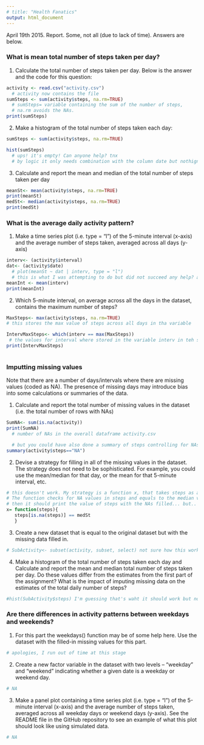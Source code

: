 ```yaml
---
# title: "Health Fanatics"
output: html_document
---
```


 April 19th 2015. Report. Some, not all (due to lack of time). Answers are below.

### What is mean total number of steps taken per day?
1. Calculate the total number of steps taken per day. Below is the answer and the code for this question:

```r
activity <- read.csv("activity.csv")
  # activity now contains the file
sumSteps <- sum(activity$steps, na.rm=TRUE)
  # sumSteps= variable containing the sum of the number of steps, 
  # na.rm avoids the NAs.
print(sumSteps) 
```

2. Make a histogram of the total number of steps taken each day:

```r
sumSteps <- sum(activity$steps, na.rm=TRUE)

hist(sumSteps)
  # ups! it's empty! Can anyone help? tnx
  # by logic it only needs combination with the column date but nothign seems to work here.
```

3. Calculate and report the mean and median of the total number of steps taken per day
```r
meanSt<- mean(activity$steps, na.rm=TRUE)
print(meanSt) 
medSt<- median(activity$steps, na.rm=TRUE)
print(medSt) 
```

### What is the average daily activity pattern?
1. Make a time series plot (i.e. type = "l") of the 5-minute interval (x-axis) and the average number of steps taken, averaged across all days (y-axis)
```r
interv<- (activity$interval)
dat<- (activity$date)
  # plot(meanSt ~ dat | interv, type = "l")
  # this is what I was attempting to do but did not succeed any help? apologies my knowledge of R is still quite limited
meanInt <- mean(interv)
print(meanInt)

```

2. Which 5-minute interval, on average across all the days in the dataset, contains the maximum number of steps?

```r
MaxSteps<- max(activity$steps, na.rm=TRUE)
# this stores the max value of steps across all days in tha variable

IntervMaxSteps<- which(interv == max(MaxSteps))
 # the values for interval where stored in the variable interv in teh snippets above
print(IntervMaxSteps)
 
```
### Imputting missing values
 
 Note that there are a number of days/intervals where there are missing values (coded as NA). The presence of missing days may introduce bias into some calculations or summaries of the data.
 
 1. Calculate and report the total number of missing values in the dataset (i.e. the total number of rows with NAs)
```r
SumNA<- sum(is.na(activity))
print(SumNA)
  # number of NAs in the overall dataframe activity.csv

  # but you could have also done a summary of steps controlling for NAs (prob. irrelevant) values, below::
summary(activity$steps=="NA")
```


2. Devise a strategy for filling in all of the missing values in the dataset. The strategy does not need to be sophisticated. For example, you could use the mean/median for that day, or the mean for that 5-minute interval, etc.

```r
# this doesn't work. My strategy is a function x, that takes steps as argument (what contains the NAs). 
# The function checks for NA values in steps and equals to the median values - var defined above
# then it should print the value of steps with the NAs filled... but.. not happening.
x= function(steps){
   steps[is.na(steps)] == medSt
   }

```

3. Create a new dataset that is equal to the original dataset but with the missing data filled in.

```r
# SubActivity<- subset(activity, subset, select) not sure how this works...

```

4. Make a histogram of the total number of steps taken each day and Calculate and report the mean and median total number of steps taken per day. Do these values differ from the estimates from the first part of the assignment? What is the impact of imputing missing data on the estimates of the total daily number of steps?
```r
#hist(SubActivity$steps) I'm guessing that's waht it should work but not sure..

```

### Are there differences in activity patterns between weekdays and weekends?
1. For this part the weekdays() function may be of some help here. Use the dataset with the filled-in missing values for this part.
```r
# apologies, I run out of time at this stage

```


2. Create a new factor variable in the dataset with two levels – “weekday” and “weekend” indicating whether a given date is a weekday or weekend day.
```r
# NA

```

3. Make a panel plot containing a time series plot (i.e. type = "l") of the 5-minute interval (x-axis) and the average number of steps taken, averaged across all weekday days or weekend days (y-axis). See the README file in the GitHub repository to see an example of what this plot should look like using simulated data.
```r
# NA

```


